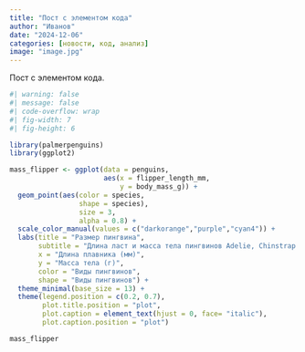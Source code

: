 ```yaml
---
title: "Пост с элементом кода"
author: "Иванов"
date: "2024-12-06"
categories: [новости, код, анализ]
image: "image.jpg"
---
```


Пост с элементом кода.

```r
#| warning: false
#| message: false
#| code-overflow: wrap
#| fig-width: 7
#| fig-height: 6

library(palmerpenguins)
library(ggplot2)

mass_flipper <- ggplot(data = penguins, 
                       aes(x = flipper_length_mm,
                           y = body_mass_g)) +
  geom_point(aes(color = species, 
                 shape = species),
                 size = 3,
                 alpha = 0.8) +
  scale_color_manual(values = c("darkorange","purple","cyan4")) +
  labs(title = "Размер пингвина",
       subtitle = "Длина ласт и масса тела пингвинов Adelie, Chinstrap и Gentoo",
       x = "Длина плавника (мм)",
       y = "Масса тела (г)",
       color = "Виды пингвинов",
       shape = "Виды пингвинов") +
  theme_minimal(base_size = 13) +
  theme(legend.position = c(0.2, 0.7),
        plot.title.position = "plot",
        plot.caption = element_text(hjust = 0, face= "italic"),
        plot.caption.position = "plot")

mass_flipper
```